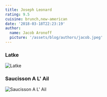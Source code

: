 ```yaml
---
title: Joseph Leonard
rating: 9.5
cuisine: brunch,new-american
date: '2018-03-18T22:23:19'
author:
  name: Jacob Aronoff
  picture: '/assets/blog/authors/jacob.jpeg'
---
```


### Latke
![Latke](/blog/joseph-leonard.jpg)
### Saucisson A L' Ail
![Saucisson A L' Ail](/blog/joseph-leonard1.jpg)
